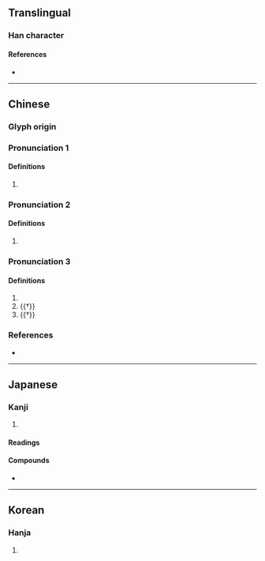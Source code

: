 {{character info}}
==Translingual==

===Han character===
{{Han char|rn=72|rad=日|as=08|sn=12|four=64016|canj=AKLU|ids=⿰日奄}}

====References====
* {{Han ref|kx=0497.190|dkj=14013|dj=0865.020|hdz=21517.130|uh=667B|ud=26235|bh=D9A3|bd=55715}}

----

==Chinese==
{{zh-forms}}

===Glyph origin===
{{Han etym}}

===Pronunciation 1===
{{zh-pron
|m=àn
|c=am3,ngam3
|oc=2,n
|cat=a
}}

====Definitions====
{{zh-hanzi}}

# {{zh-alt-form|暗|[[dark]]}}

===Pronunciation 2===
{{zh-pron
|m=ǎn
|c=am2,ngam2
|mc=1
|oc=1,1
|cat=
}}

====Definitions====
{{zh-hanzi}}

# {{zh-only|晻藹}}

===Pronunciation 3===
{{zh-pron
|m=yǎn
|c=jim2
|mc=2
|oc=n,2
|cat=
}}

====Definitions====
{{zh-hanzi}}

# {{zh-only|晻晻}}
# {{†}} {{zh-alt-form|渰|[[cloud]]s [[form]]ing or [[rise|rising]]}}
# {{†}} {{zh-alt-form|奄|to [[cover]]}}

===References===
* {{R:yue:mfccd}}

----

==Japanese==

===Kanji===
{{ja-kanji|grade=|rs=日08}}

# {{rfdef|ja|sort=日08}}

====Readings====
{{ja-readings
|goon=おん<おん<おむ
|kanon=あん<あん<あむ
|kun=くら-い
}}

====Compounds====
* {{ja-r|晻晻|あんあん}}

----

==Korean==

===Hanja===
{{ko-hanja|hangeul=암|eumhun=}}

# {{rfdef|ko|sort=日08}}